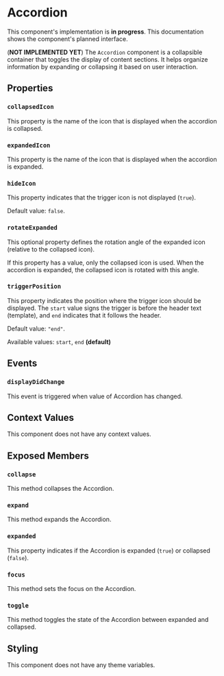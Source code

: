 
# Accordion

<Callout type="info" emoji="ℹ️">This component's implementation is **in progress**. This documentation shows the component's planned interface.</Callout>

(**NOT IMPLEMENTED YET**) The `Accordion` component is a collapsible container that toggles the display of content sections. It helps organize information by expanding or collapsing it based on user interaction.

## Properties

### `collapsedIcon`

This property is the name of the icon that is displayed when the accordion is collapsed.

### `expandedIcon`

This property is the name of the icon that is displayed when the accordion is expanded.

### `hideIcon`

This property indicates that the trigger icon is not displayed (`true`).

Default value: `false`.

### `rotateExpanded`

This optional property defines the rotation angle of the expanded icon (relative to the collapsed icon).

If this property has a value, only the collapsed icon is used. When the accordion is expanded, the collapsed icon is rotated with this angle.

### `triggerPosition`

This property indicates the position where the trigger icon should be displayed. The `start` value signs the trigger is before the header text (template), and `end` indicates that it follows the header.

Default value: `"end"`.

Available values: `start`, `end` **(default)**

## Events

### `displayDidChange`

This event is triggered when value of Accordion has changed.

## Context Values

This component does not have any context values.

## Exposed Members

### `collapse`

This method collapses the Accordion.

### `expand`

This method expands the Accordion.

### `expanded`

This property indicates if the Accordion is expanded (`true`) or collapsed (`false`).

### `focus`

This method sets the focus on the Accordion.

### `toggle`

This method toggles the state of the Accordion between expanded and collapsed.

## Styling

This component does not have any theme variables.
